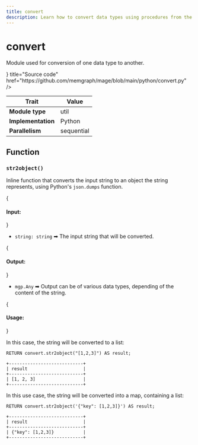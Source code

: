 ```yaml
---
title: convert
description: Learn how to convert data types using procedures from the MAGE library.  
---
```


# convert


Module used for conversion of one data type to another.

<Cards>
  <Card
    icon={<GitHub />}
    title="Source code"
    href="https://github.com/memgraph/mage/blob/main/python/convert.py"
  />
</Cards>

| Trait               | Value      |
| ------------------- | ---------- |
| **Module type**     | util       |
| **Implementation**  | Python     |
| **Parallelism**     | sequential |

## Function

### `str2object()`

Inline function that converts the input string to an object the string
represents, using Python's `json.dumps` function.

{<h4> Input: </h4>}

- `string: string` ➡ The input string that will be converted.

{<h4> Output: </h4>}

- `mgp.Any` ➡ Output can be of various data types, depending of the content of the string.

{<h4> Usage: </h4>}

In this case, the string will be converted to a list:

```cypher
RETURN convert.str2object("[1,2,3]") AS result;
```

```plaintext
+----------------------------+
| result                     |
+----------------------------+
| [1, 2, 3]                  |
+----------------------------+
```

In this use case, the string will be converted into a map, containing a list:

```cypher
RETURN convert.str2object('{"key": [1,2,3]}') AS result;
```

```plaintext
+----------------------------+
| result                     |
+----------------------------+
| {"key": [1,2,3]}           |
+----------------------------+
```
